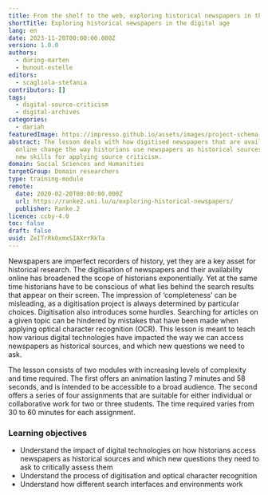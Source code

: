 ```yaml
---
title: From the shelf to the web, exploring historical newspapers in the digital age
shortTitle: Exploring historical newspapers in the digital age
lang: en
date: 2023-11-20T00:00:00.000Z
version: 1.0.0
authors:
  - düring-marten
  - bunout-estelle
editors:
  - scagliola-stefania
contributors: []
tags:
  - digital-source-criticism
  - digital-archives
categories:
  - dariah
featuredImage: https://impresso.github.io/assets/images/project-schema.jpg
abstract: The lesson deals with how digitised newspapers that are available
  online change the way historians use newspapers as historical sources, and ask
  new skills for applying source criticism.
domain: Social Sciences and Humanities
targetGroup: Domain researchers
type: training-module
remote:
  date: 2020-02-20T00:00:00.000Z
  url: https://ranke2.uni.lu/u/exploring-historical-newspapers/
  publisher: Ranke.2
licence: ccby-4.0
toc: false
draft: false
uuid: ZeITrRk0xmxSIAXrrRkTa
---
```

Newspapers are imperfect recorders of history, yet they are a key asset for historical research. The digitisation of newspapers and their availability online has broadened the scope of historians exponentially. Yet at the same time historians have to be conscious of what lies behind the search results that appear on their screen. The impression of ‘completeness’ can be misleading, as a digitisation project is always determined by particular choices. Digitisation also introduces some hurdles. Searching for articles on a given topic can be hindered by mistakes that have been made when applying optical character recognition (OCR). This lesson is meant to teach how various digital technologies have impacted the way we can access newspapers as historical sources, and which new questions we need to ask.

The lesson consists of two modules with increasing levels of complexity and time required. The first offers an animation lasting 7 minutes and 58 seconds, and is intended to be accessible to a broad audience. The second offers a series of four assignments that are suitable for either individual or collaborative work for two or three students. The time required varies from 30 to 60 minutes for each assignment. 

### L﻿earning objectives

- U﻿nderstand the impact of digital technologies on how historians access newspapers as historical sources and which new questions they need to ask to critically assess them
- Understand the process of digitisation and optical character recognition
- Understand how different search interfaces and environments work

<ExternalResource title="Interested in learning more?" subtitle="Check out <From the shelf to the web>" url="https://ranke2.uni.lu/u/exploring-historical-newspapers/" />